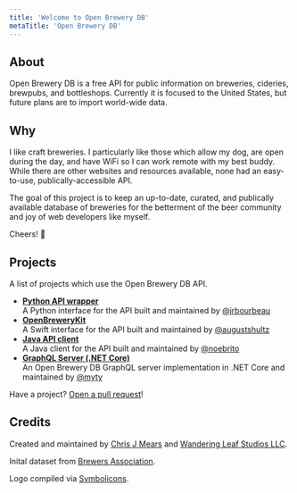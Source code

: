 ```yaml
---
title: 'Welcome to Open Brewery DB'
metaTitle: 'Open Brewery DB'
---
```


## About

Open Brewery DB is a free API for public information on breweries, cideries, brewpubs, and bottleshops. Currently it is focused to the United States, but future plans are to import world-wide data.

## Why

I like craft breweries. I particularly like those which allow my dog, are open during the day, and have WiFi so I can work remote with my best buddy. While there are other websites and resources available, none had an easy-to-use, publically-accessible API.

The goal of this project is to keep an up-to-date, curated, and publically available database of breweries for the betterment of the beer community and joy of web developers like myself.

Cheers! 🍻

## Projects

A list of projects which use the Open Brewery DB API.

- **[Python API wrapper](https://github.com/jrbourbeau/openbrewerydb-python)**<br />
  A Python interface for the API built and maintained by [@jrbourbeau](https://github.com/jrbourbeau/)
- **[OpenBreweryKit](https://github.com/augustshultz/OpenBreweryKit)**<br />
  A Swift interface for the API built and maintained by [@augustshultz](https://github.com/augustshultz/)
- **[Java API client](https://github.com/noebrito/openbrewerydb-java)**<br />
  A Java client for the API built and maintained by [@noebrito](https://github.com/noebrito/)
- **[GraphQL Server (.NET Core)](https://github.com/myty/openbrewerydb-graphql-dotnet)**<br />
  An Open Brewery DB GraphQL server implementation in .NET Core and maintained by [@myty](https://github.com/myty/)

Have a project? [Open a pull request](https://github.com/chrisjm/openbrewerydb-gatsby/tree/master/content/index.mdx)!

## Credits

Created and maintained by [Chris J Mears](https://chrisjmears.com/) and [Wandering Leaf Studios LLC](https://wanderingleafstudios.com/).

Inital dataset from [Brewers Association](https://www.brewersassociation.org/).

Logo compiled via [Symbolicons](https://symbolicons.com/).
